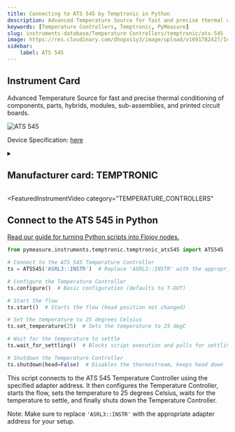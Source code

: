 ```yaml
---
title: Connecting to ATS 545 by Temptronic in Python
description: Advanced Temperature Source for fast and precise thermal conditioning of components, parts, hybrids, modules, sub-assemblies, and printed circuit boards.
keywords: [Temperature Controllers, Temptronic, PyMeasure] 
slug: instruments-database/Temperature Controllers/temptronic/ats-545 
image: https://res.cloudinary.com/dhopxs1y3/image/upload/v1691782427/Instruments/Temperature%20Controllers/ATS-545/ATS-545.webp
sidebar:
    label: ATS 545 
---
```



## Instrument Card

Advanced Temperature Source for fast and precise thermal conditioning of components, parts, hybrids, modules, sub-assemblies, and printed circuit boards.

![ATS 545](https://res.cloudinary.com/dhopxs1y3/image/upload/v1691782427/Instruments/Temperature%20Controllers/ATS-545/ATS-545.webp)

Device Specification: [here](https://maximinstruments.com/pdf_files/TEMPTRONIC_ATS_545M_Datasheet.pdf)

<details style={{ marginTop: "15px"}}>
<summary><h2 style={{display:'inline'}}>Manufacturer card: TEMPTRONIC</h2></summary>

![TEMPTRONIC](https://res.cloudinary.com/dhopxs1y3/image/upload/v1692806163/Instruments/Vendor%20Logos/Temptronic.png)

**Temptronic** temperature forcing systems, are designed for testing and characterization of semiconductors, ICs, chips, electronics, and materials

- Headquarters: USA
- Yearly Revenue (millions, USD): 19
- Vendor Website: [here](https://www.intestthermal.com/temptronic)

</details>


<FeaturedInstrumentVideo
  category="TEMPERATURE_CONTROLLERS"
></FeaturedInstrumentVideo>

## Connect to the ATS 545 in Python

[Read our guide for turning Python scripts into Flojoy nodes.](https://docs.flojoy.ai/contribution/blocks/custom-flojoy-block/)



<Tabs>
<TabItem value="Flojoy" label="Flojoy" className="flojoy-instrument-tabs">

<SectionsCard category="TEMPERATURE_CONTROLLERS" manufacturer="Temptronic"></SectionsCard>

</TabItem>
<TabItem value="PyMeasure" label="PyMeasure">


```python
from pymeasure.instruments.temptronic.temptronic_ats545 import ATS545

# Connect to the ATS 545 Temperature Controller
ts = ATS545('ASRL3::INSTR')  # Replace 'ASRL3::INSTR' with the appropriate adapter address

# Configure the Temperature Controller
ts.configure()  # Basic configuration (defaults to T-DUT)

# Start the flow
ts.start()  # Starts the flow (head position not changed)

# Set the temperature to 25 degrees Celsius
ts.set_temperature(25)  # Sets the temperature to 25 degC

# Wait for the temperature to settle
ts.wait_for_settling()  # Blocks script execution and polls for settling

# Shutdown the Temperature Controller
ts.shutdown(head=False)  # Disables the thermostream, keeps head down
```

This script connects to the ATS 545 Temperature Controller using the specified adapter address. It then configures the Temperature Controller, starts the flow, sets the temperature to 25 degrees Celsius, waits for the temperature to settle, and finally shuts down the Temperature Controller.

Note: Make sure to replace `'ASRL3::INSTR'` with the appropriate adapter address for your setup.

</TabItem>
</Tabs>